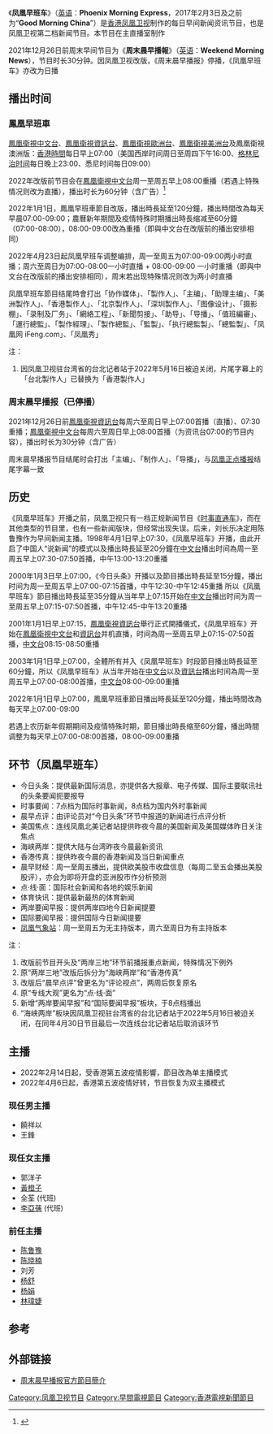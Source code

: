 {{電視節目信息框
| 名稱       = 凤凰早班车<br/>{{lang|en|Phoenix Morning Express}}
| 圖片       = [[File:GMC_20140507.JPG|300px]]
| 圖說       = 《凤凰早班车》现时的片头
| 類型       = 新闻
| 主持       = 詳見「主播」一節
| 地區       = {{HK}}
| 語言       = [[普通话|普通话]]
| 製片人     = [[鳳凰衛視|鳳凰衛視]]新闻部
| 每集長 = 120分鐘（周一至周五、含广告）<br>60分鐘（周六至周日、春節及特殊时期間）
| 電視網     = [[鳳凰衛視|鳳凰衛視]][[鳳凰衛視中文台|中文台]]、[[鳳凰衛視資訊台|資訊台]]、[[鳳凰衛視歐洲台|歐洲台]]、[[鳳凰衛視美洲台|美洲台]]及澳洲版
| 視頻制式   = 標清版：576i 16:9<br>高清版：1080i 16:9
| 音頻制式   = 立體聲
| 首播地區   ={{HK}}
| 開始       = 1998年4月1日<ref name="people">{{cite web | url=http://media.people.com.cn/GB/22114/44110/142321/8953320.html | title=学子论文：浅析凤凰卫视的主持人品牌策略 | publisher=人民网-传媒频道 | date=2009年3月12日 | accessdate=2014年9月7日 | archive-date=2016年3月4日 | archive-url=https://web.archive.org/web/20160304091241/http://media.people.com.cn/GB/22114/44110/142321/8953320.html | dead-url=no }}</ref>
}}
{{UTC+8}}
《'''凤凰早班车'''》（[[英语|英语]]：'''Phoenix Morning Express'''，2017年2月3日及之前为“'''Good Morning China'''”）是[[香港|香港]][[凤凰卫视|凤凰卫视]]制作的每日早间新闻资讯节目，也是凤凰卫视第二档新闻节目。本节目在主直播室制作

2021年12月26日前周末早间节目为《'''周末晨早播報'''》（[[英语|英语]]：'''Weekend Morning News'''），节目时长30分钟。因凤凰卫视改版，《周末晨早播报》停播，《凤凰早班车》亦改为日播

==播出时间==
===鳳凰早班車===
[[鳳凰衛視中文台|鳳凰衛視中文台]]、[[鳳凰衛視資訊台|鳳凰衛視資訊台]]、[[鳳凰衛視歐洲台|鳳凰衛視歐洲台]]、[[鳳凰衛視美洲台|鳳凰衛視美洲台]]及鳳凰衛視澳洲版：[[香港時間|香港時間]]每日早上07:00（美国西岸时间周日至周四下午16:00、[[格林尼治时间|格林尼治时间]]每日晚上23:00、悉尼时间每日09:00）

2022年改版前节目会在[[鳳凰衛視中文台|鳳凰衛視中文台]]周一至周五早上08:00重播（若遇上特殊情况则改为直播），播出时长为60分钟（含广告）<ref>{{cite web | url=http://phtv.ifeng.com/epg/ | title=凤凰卫视节目单 | publisher=凤凰卫视 | accessdate=2014-05-11 | archive-date=2013-07-14 | archive-url=https://web.archive.org/web/20130714052031/http://phtv.ifeng.com/epg/ | dead-url=yes }}</ref>

2022年1月1日，鳳凰早班車節目改版，播出時長延至120分鐘，播出時間改為每天早晨07:00-09:00；農曆新年期間及疫情特殊时期播出時長缩减至60分鐘（07:00-08:00），08:00-09:00改為重播（即與中文台在改版前的播出安排相同）

2022年4月23日起凤凰早班车调整编排，周一至周五为07:00-09:00两小时直播；周六至周日为07:00-08:00一小时直播 + 08:00-09:00 一小时重播（即與中文台在改版前的播出安排相同），周末若出现特殊情况则改为两小时直播


凤凰早班车節目结尾時會打出「协作媒体」、「製作人」、「主编」、「助理主编」、「美洲製作人」、「香港製作人」、「北京製作人」、「深圳製作人」、「图像设计」、「摄影棚」、「录制及厂务」、「網絡工程」、「新聞剪接」、「助导」、「导播」、「值班編審」、「運行總監」、「製作經理」、「製作總監」、「監製」、「执行總監製」、「總監製」、「凤凰网 iFeng.com」、「凤凰秀」

注：
#因凤凰卫视驻台湾省的台北记者站于2022年5月16日被迫关闭，片尾字幕上的「台北製作人」已替换为「香港製作人」

===周末晨早播报（已停播）===
2021年12月26日前[[鳳凰衛視資訊台|鳳凰衛視資訊台]]每周六至周日早上07:00首播（直播）、07:30重播；[[鳳凰衛視中文台|鳳凰衛視中文台]]每周六至周日早上08:00首播（为资讯台07:00的节目内容），播出时长为30分钟（含广告）

周末晨早播报节目结尾时会打出「主编」、「制作人」、「导播」，与[[凤凰正点播报|凤凰正点播报]]结尾字幕一致

==历史==
《凤凰早班车》开播之前，凤凰卫视只有一档正规新闻节目《[[时事直通车|时事直通车]]》，而在其他类型的节目里，也有一些新闻版块，但经常出现失误。后来，刘长乐决定用陈鲁豫作为早间新闻主播。1998年4月1日早上07:30，《凤凰早班车》开播，由此开启了中国人“说新闻”的模式以及播出時長延至20分鐘在[[鳳凰衛視中文台|中文台]]播出时间為周一至周五早上07:30-07:50首播，中午13:00-13:20重播

2000年1月3日早上07:00，《今日头条》开播以及節目播出時長延至15分鐘，播出时间为周一至周五早上07:00-07:15首播，中午12:30-中午12:45重播
所以《凤凰早班车》節目播出時長延至35分鐘从当年早上07:15开始在[[鳳凰衛視中文台|中文台]]播出时间为周一至周五早上07:15-07:50首播，中午12:45-中午13:20重播

2001年1月1日早上07:15，[[鳳凰衛視資訊台|鳳凰衛視資訊台]]舉行正式開播儀式，《凤凰早班车》开始在[[鳳凰衛視中文台|鳳凰衛視中文台]]和[[鳳凰衛視資訊台|資訊台]]并机直播，时间為周一至周五早上07:15-07:50首播，[[鳳凰衛視中文台|中文台]]08:15-08:50重播

2003年1月1日早上07:00，全體所有并入《凤凰早班车》时段節目播出時長延至60分鐘，所以《凤凰早班车》从当年开始在[[鳳凰衛視中文台|中文台]]以及[[鳳凰衛視資訊台|資訊台]]播出时间為周一至周五早上07:00-08:00首播，[[鳳凰衛視中文台|中文台]]08:00-09:00重播

2022年1月1日早上07:00，鳳凰早班車節目播出時長延至120分鐘，播出時間改為每天早上07:00-09:00

若遇上农历新年假期期间及疫情特殊时期，節目播出時長缩至60分鐘，播出時間调整为每天早上07:00-08:00首播，08:00-09:00重播

==环节（凤凰早班车）==
*今日头条：提供最新国际消息，亦提供各大报章、电子传媒、国际主要联讯社的头条要闻扼要报导
*时事要闻：7点档为国际时事新闻，8点档为国内外时事新闻
*晨早点评：由评论员对“今日头条”环节中报道的新闻进行点评分析
*美国焦点：连线凤凰北美记者站提供昨夜今晨的美国新闻及美国媒体昨日关注焦点
*海峡两岸：提供大陆与台湾昨夜今晨最新资讯
*香港传真：提供昨夜今晨的香港新闻及当日新闻重点
*晨早财经：周一至周五播出，提供欧美股市收盘信息（每周二至五会播出美股股评），亦会为即将开盘的亚洲股市作分析预测
*点·线·面：国际社会新闻和各地的娱乐新闻
*体育快讯：提供最新最热的体育新闻
*两岸要闻早报：提供两岸四地今日新闻提要
*国际要闻早报：提供国际今日新闻提要
*[[凤凰气象站|凤凰气象站]]：周一至周五为无主持版本，周六至周日为有主持版本

注：
#改版前节目开头及“两岸三地”环节前播报重点新闻，特殊情况下例外
#原“两岸三地”改版后拆分为“海峡两岸”和“香港传真”
#改版后“晨早点评”曾更名为“评论视点”，两周后恢复原名
#原“专线大观”更名为“点·线·面”
#新增“两岸要闻早报”和“国际要闻早报”板块，于8点档播出
#“海峡两岸”板块因凤凰卫视驻台湾省的台北记者站于2022年5月16日被迫关闭，在同年4月30日节目最后一次连线台北记者站后取消该环节

==主播==
* 2022年2月14日起，受香港第五波疫情影響，節目改為单主播模式
* 2022年4月6日起，香港第五波疫情好转，节目恢复为双主播模式

===现任男主播===
*饒祥以
*王鋒
===现任女主播===
*郭洋子
*[[黃橙子|黃橙子]]
*全荃 (代班)
*[[李亞蒨|李亞蒨]] (代班)
===前任主播===
*[[陈鲁豫|陈鲁豫]]
*[[陈晓楠|陈晓楠]]
*刘芳
*[[杨舒|杨舒]]
*[[杨娟|杨娟]]
*[[林瑋婕|林瑋婕]]

==参考==
{{reflist}}

==外部链接==
*[http://phtv.ifeng.com/program/fhzbc/zmczbb/detail_2011_01/07/4097128_0.shtml 周末晨早播报官方節目簡介]{{Wayback|url=http://phtv.ifeng.com/program/fhzbc/zmczbb/detail_2011_01/07/4097128_0.shtml |date=20140701185220 }}

[[Category:凤凰卫视节目|Category:凤凰卫视节目]]
[[Category:早間電視節目|Category:早間電視節目]]
[[Category:香港電視新聞節目|Category:香港電視新聞節目]]